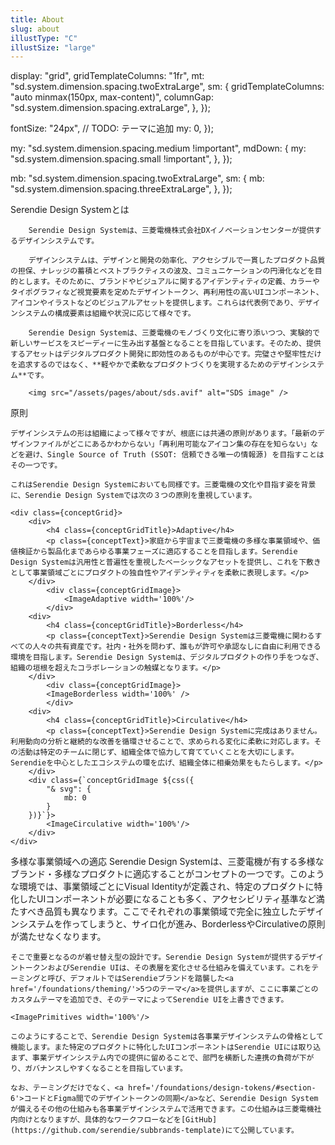 ```yaml
---
title: About
slug: about
illustType: "C"
illustSize: "large"
---
```




  display: "grid",
  gridTemplateColumns: "1fr",
  mt: "sd.system.dimension.spacing.twoExtraLarge",
  sm: {
    gridTemplateColumns: "auto minmax(150px, max-content)",
    columnGap: "sd.system.dimension.spacing.extraLarge",
  },
});

  fontSize: "24px", // TODO: テーマに追加
  my: 0,
});

  my: "sd.system.dimension.spacing.medium !important",
  mdDown: {
    my: "sd.system.dimension.spacing.small !important",
  },
});

  mb: "sd.system.dimension.spacing.twoExtraLarge",
  sm: {
    mb: "sd.system.dimension.spacing.threeExtraLarge",
  },
});

<PageSection>
	<PageHeadLine number={1}>Serendie Design Systemとは</PageHeadLine>

    	Serendie Design Systemは、三菱電機株式会社DXイノベーションセンターが提供するデザインシステムです。

    	デザインシステムは、デザインと開発の効率化、アクセシブルで一貫したプロダクト品質の担保、ナレッジの蓄積とベストプラクティスの波及、コミュニケーションの円滑化などを目的とします。そのために、ブランドやビジュアルに関するアイデンティティの定義、カラーやタイポグラフィなど視覚要素を定めたデザイントークン、再利用性の高いUIコンポーネント、アイコンやイラストなどのビジュアルアセットを提供します。これらは代表例であり、デザインシステムの構成要素は組織や状況に応じて様々です。

    	Serendie Design Systemは、三菱電機のモノづくり文化に寄り添いつつ、実験的で新しいサービスをスピーディーに生み出す基盤となることを目指しています。そのため、提供するアセットはデジタルプロダクト開発に即効性のあるものが中心です。完璧さや堅牢性だけを追求するのではなく、**軽やかで柔軟なプロダクトづくりを実現するためのデザインシステム**です。

    	<img src="/assets/pages/about/sds.avif" alt="SDS image" />

</PageSection>

<PageSection>
	<PageHeadLine number={2}>原則</PageHeadLine>

    デザインシステムの形は組織によって様々ですが、根底には共通の原則があります。「最新のデザインファイルがどこにあるかわからない」「再利用可能なアイコン集の存在を知らない」などを避け、Single Source of Truth (SSOT: 信頼できる唯一の情報源) を目指すことはその一つです。

    これはSerendie Design Systemにおいても同様です。三菱電機の文化や目指す姿を背景に、Serendie Design Systemでは次の３つの原則を重視しています。

    <div class={conceptGrid}>
    	<div>
    		<h4 class={conceptGridTitle}>Adaptive</h4>
    		<p class={conceptText}>家庭から宇宙まで三菱電機の多様な事業領域や、価値検証から製品化まであらゆる事業フェーズに適応することを目指します。Serendie Design Systemは汎用性と普遍性を重視したベーシックなアセットを提供し、これを下敷きとして事業領域ごとにプロダクトの独自性やアイデンティティを柔軟に表現します。</p>
    	</div>
    		<div class={conceptGridImage}>
    			<ImageAdaptive width='100%'/>
    		</div>
    	<div>
    		<h4 class={conceptGridTitle}>Borderless</h4>
    		<p class={conceptText}>Serendie Design Systemは三菱電機に関わるすべての人々の共有資産です。社内・社外を問わず、誰もが許可や承認なしに自由に利用できる環境を目指します。Serendie Design Systemは、デジタルプロダクトの作り手をつなぎ、組織の垣根を超えたコラボレーションの触媒となります。</p>
    	</div>
    		<div class={conceptGridImage}>
    		<ImageBorderless width='100%' />
    		</div>
    	<div>
    		<h4 class={conceptGridTitle}>Circulative</h4>
    		<p class={conceptText}>Serendie Design Systemに完成はありません。利用動向の分析と継続的な改善を循環させることで、求められる変化に柔軟に対応します。その活動は特定のチームに閉じず、組織全体で協力して育てていくことを大切にします。Serendieを中心としたエコシステムの環を広げ、組織全体に相乗効果をもたらします。</p>
    	</div>
    	<div class={`conceptGridImage ${css({
    		"& svg": {
    			mb: 0
    		}
    	})}`}>
    		<ImageCirculative width='100%'/>
    	</div>
    </div>

</PageSection>

<PageSection>
<PageHeadLine number={3}>多様な事業領域への適応</PageHeadLine>
	Serendie Design Systemは、三菱電機が有する多様なブランド・多様なプロダクトに適応することがコンセプトの一つです。このような環境では、事業領域ごとにVisual Identityが定義され、特定のプロダクトに特化したUIコンポーネントが必要になることも多く、アクセシビリティ基準など満たすべき品質も異なります。ここでそれぞれの事業領域で完全に独立したデザインシステムを作ってしまうと、サイロ化が進み、BorderlessやCirculativeの原則が満たせなくなります。

	そこで重要となるのが着せ替え型の設計です。Serendie Design Systemが提供するデザイントークンおよびSerendie UIは、その表層を変化させる仕組みを備えています。これをテーミングと呼び、デフォルトではSerendieブランドを踏襲した<a href='/foundations/theming/'>5つのテーマ</a>を提供しますが、ここに事業ごとのカスタムテーマを追加でき、そのテーマによってSerendie UIを上書きできます。

	<ImagePrimitives width='100%'/>

	このようにすることで、Serendie Design Systemは各事業デザインシステムの骨格として機能します。また特定のプロダクトに特化したUIコンポーネントはSerendie UIには取り込まず、事業デザインシステム内での提供に留めることで、部門を横断した連携の負荷が下がり、ガバナンスしやすくなることを目指しています。

	なお、テーミングだけでなく、<a href='/foundations/design-tokens/#section-6'>コードとFigma間でのデザイントークンの同期</a>など、Serendie Design Systemが備えるその他の仕組みも各事業デザインシステムで活用できます。この仕組みは三菱電機社内向けとなりますが、具体的なワークフローなどを[GitHub](https://github.com/serendie/subbrands-template)にて公開しています。
</PageSection>
